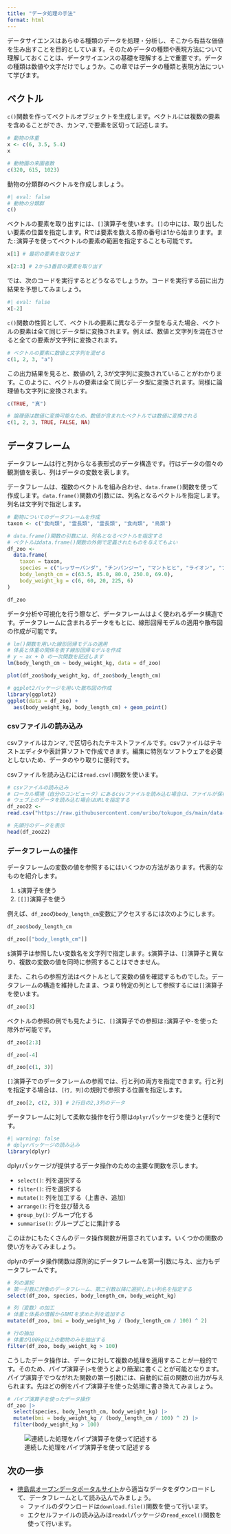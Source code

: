 ```yaml
---
title: "データ処理の手法"
format: html
---
```


データサイエンスはあらゆる種類のデータを処理・分析し、そこから有益な価値を生み出すことを目的としています。そのためデータの種類や表現方法について理解しておくことは、データサイエンスの基礎を理解する上で重要です。データの種類は数値や文字だけでしょうか。この章ではデータの種類と表現方法について学びます。

## ベクトル

`c()`関数を作ってベクトルオブジェクトを生成します。ベクトルには複数の要素を含めることができ、カンマ`,`で要素を区切って記述します。

```r
# 動物の体重
x <- c(6, 3.5, 5.4)
x

# 動物園の来園者数
c(320, 615, 1023)
```

動物の分類群のベクトルを作成しましょう。

```r
#| eval: false
# 動物の分類群
c()
```

ベクトルの要素を取り出すには、`[]`演算子を使います。`[]`の中には、取り出したい要素の位置を指定します。Rでは要素を数える際の番号は1から始まります。また`:`演算子を使ってベクトルの要素の範囲を指定することも可能です。

```r
x[1] # 最初の要素を取り出す

x[2:3] # 2から3番目の要素を取り出す
```

では、次のコードを実行するとどうなるでしょうか。コードを実行する前に出力結果を予想してみましょう。

```r
#| eval: false
x[-2]
```

`c()`関数の性質として、ベクトルの要素に異なるデータ型を与えた場合、ベクトルの要素は全て同じデータ型に変換されます。例えば、数値と文字列を混在させると全ての要素が文字列に変換されます。

```r
# ベクトルの要素に数値と文字列を混ぜる
c(1, 2, 3, "a")
```

この出力結果を見ると、数値の1, 2, 3が文字列に変換されていることがわかります。このように、ベクトルの要素は全て同じデータ型に変換されます。同様に論理値も文字列に変換されます。

```r
c(TRUE, "真")

# 論理値は数値に変換可能なため、数値が含まれたベクトルでは数値に変換される
c(1, 2, 3, TRUE, FALSE, NA)
```

## データフレーム

データフレームは行と列からなる表形式のデータ構造です。行はデータの個々の観測値を表し、列はデータの変数を表します。

データフレームは、複数のベクトルを組み合わせ、`data.frame()`関数を使って作成します。`data.frame()`関数の引数には、列名となるベクトルを指定します。列名は文字列で指定します。

```r
# 動物についてのデータフレームを作成
taxon <- c("食肉類", "霊長類", "霊長類", "食肉類", "鳥類")

# data.frame()関数の引数には、列名となるベクトルを指定する
# ベクトルはdata.frame()関数の外側で定義されたものを与えてもよい
df_zoo <- 
  data.frame(
    taxon = taxon,
    species = c("レッサーパンダ", "チンパンジー", "マントヒヒ", "ライオン", "フンボルトペンギン"),
    body_length_cm = c(63.5, 85.0, 80.0, 250.0, 69.0),
    body_weight_kg = c(6, 60, 20, 225, 6)
)

df_zoo
```

データ分析や可視化を行う際など、データフレームはよく使われるデータ構造です。データフレームに含まれるデータをもとに、線形回帰モデルの適用や散布図の作成が可能です。

```r
# lm()関数を用いた線形回帰モデルの適用
# 体長と体重の関係を表す線形回帰モデルを作成
# y ~ ax + b の一次関数を記述します
lm(body_length_cm ~ body_weight_kg, data = df_zoo)
```

```r
plot(df_zoo$body_weight_kg, df_zoo$body_length_cm)
```

```r
# ggplot2パッケージを用いた散布図の作成
library(ggplot2)
ggplot(data = df_zoo) +
  aes(body_weight_kg, body_length_cm) + geom_point()
```

### csvファイルの読み込み

csvファイルはカンマ`,`で区切られたテキストファイルです。csvファイルはテキストエディタや表計算ソフトで作成できます。編集に特別なソフトウェアを必要としないため、データのやり取りに便利です。

csvファイルを読み込むには`read.csv()`関数を使います。

```r
# csvファイルの読み込み
# ローカル環境（自分のコンピュータ）にあるcsvファイルを読み込む場合は、ファイルが保存されている場所（パス）を指定する
# ウェブ上のデータを読み込む場合はURLを指定する
df_zoo22 <-
read.csv("https://raw.githubusercontent.com/uribo/tokupon_ds/main/data-raw/tokushima_zoo_animals22.csv")

# 先頭行のデータを表示
head(df_zoo22)
```

### データフレームの操作

データフレームの変数の値を参照するにはいくつかの方法があります。代表的なものを紹介します。

1. `$`演算子を使う
2. `[[]]`演算子を使う

例えば、`df_zoo`の`body_length_cm`変数にアクセスするには次のようにします。

```r
df_zoo$body_length_cm

df_zoo[["body_length_cm"]]
```

`$`演算子は参照したい変数名を文字列で指定します。`$`演算子は、`[]`演算子と異なり、複数の変数の値を同時に参照することはできません。

また、これらの参照方法はベクトルとして変数の値を確認するものでした。データフレームの構造を維持したまま、つまり特定の列として参照するには`[]`演算子を使います。

```r
df_zoo[3]
```

ベクトルの参照の例でも見たように、`[]`演算子での参照は`:`演算子や`-`を使った除外が可能です。

```r
df_zoo[2:3]

df_zoo[-4]

df_zoo[c(1, 3)]
```

`[]`演算子でのデータフレームの参照では、行と列の両方を指定できます。行と列を指定する場合は、`[行, 列]`の規則で参照する位置を指定します。

```r
df_zoo[2, c(2, 3)] # 2行目の2,3列のデータ
```

データフレームに対して柔軟な操作を行う際は`dplyr`パッケージを使うと便利です。

```r
#| warning: false
# dplyrパッケージの読み込み
library(dplyr)
```

dplyrパッケージが提供するデータ操作のための主要な関数を示します。

- `select()`: 列を選択する
- `filter()`: 行を選択する
- `mutate()`: 列を加工する（上書き、追加）
- `arrange()`: 行を並び替える
- `group_by()`: グループ化する
- `summarise()`: グループごとに集計する

このほかにもたくさんのデータ操作関数が用意されています。いくつかの関数の使い方をみてみましょう。

dplyrのデータ操作関数は原則的にデータフレームを第一引数に与え、出力もデータフレームです。

```r
# 列の選択
# 第一引数に対象のデータフレーム、第二引数以降に選択したい列名を指定する
select(df_zoo, species, body_length_cm, body_weight_kg)
```

```r
# 列（変数）の加工
# 体重と体長の情報からBMIを求めた列を追加する
mutate(df_zoo, bmi = body_weight_kg / (body_length_cm / 100) ^ 2)
```

```r
# 行の抽出
# 体重が100kg以上の動物のみを抽出する
filter(df_zoo, body_weight_kg > 100)
```

こうしたデータ操作は、データに対して複数の処理を適用することが一般的です。そのため、パイプ演算子`|>`を使うとより簡潔に書くことが可能となります。パイプ演算子でつながれた関数の第一引数には、自動的に前の関数の出力が与えられます。先ほどの例をパイプ演算子を使った処理に書き換えてみましょう。


```r
# パイプ演算子を使ったデータ操作
df_zoo |>
  select(species, body_length_cm, body_weight_kg) |>
  mutate(bmi = body_weight_kg / (body_length_cm / 100) ^ 2) |> 
  filter(body_weight_kg > 100)
```

![連続した処理をパイプ演算子を使って記述する](https://github.com/uribo/INNV1250/raw/main/img/base_pipe.jpeg)

## 次の一歩

- [徳島県オープンデータポータルサイト](https://opendata.pref.tokushima.lg.jp)から適当なデータをダウンロードして、データフレームとして読み込んでみましょう。
    - ファイルのダウンロードは`download.file()`関数を使って行います。
    - エクセルファイルの読み込みは`readxl`パッケージの`read_excel()`関数を使って行います。
